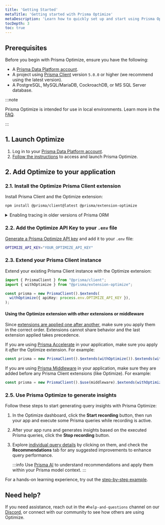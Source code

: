 ```yaml
---
title: 'Getting Started'
metaTitle: 'Getting started with Prisma Optimize'
metaDescription: 'Learn how to quickly set up and start using Prisma Optimize.'
tocDepth: 3
toc: true
---
```


## Prerequisites

Before you begin with Prisma Optimize, ensure you have the following:

- A [Prisma Data Platform account](https://console.prisma.io/optimize?utm_source=docs&utm_medium=optimize-page).
- A project using [Prisma Client](/orm/prisma-client) version `5.0.0` or higher (we recommend using the latest version).
- A PostgreSQL, MySQL/MariaDB, CockroachDB, or MS SQL Server database.

:::note

Prisma Optimize is intended for use in local environments. Learn more in the [FAQ](/optimize/faq#can-i-use-prisma-optimize-in-production).

:::

## 1. Launch Optimize

1. Log in to your [Prisma Data Platform account](https://console.prisma.io/optimize?utm_source=docs&utm_medium=optimize-page).
2. <a href="/docs/platform/about#accessing-the-optimize-dashboard" target="_blank">Follow the instructions</a> to access and launch Prisma Optimize.

## 2. Add Optimize to your application

### 2.1. Install the Optimize Prisma Client extension

Install Prisma Client and the Optimize extension:

```bash
npm install @prisma/client@latest @prisma/extension-optimize
```

<details>
<summary>Enabling tracing in older versions of Prisma ORM</summary>

For versions of Prisma ORM between `4.2.0` and `6.1.0`, you need to enable the `tracing` preview feature in your Prisma schema file.

```prisma
generator client {
  provider = "prisma-client-js"
  previewFeatures = ["tracing"]
}
```

</details>

### 2.2. Add the Optimize API Key to your `.env` file

<a href="/docs/platform/about#generating-an-optimize-api-key" target="_blank">Generate a Prisma Optimize API key</a> and add it to your `.env` file:

```bash
OPTIMIZE_API_KEY="YOUR_OPTIMIZE_API_KEY"
```

### 2.3. Extend your Prisma Client instance

Extend your existing Prisma Client instance with the Optimize extension:

```ts
import { PrismaClient } from "@prisma/client";
import { withOptimize } from "@prisma/extension-optimize";

const prisma = new PrismaClient().$extends(
  withOptimize({ apiKey: process.env.OPTIMIZE_API_KEY }),
);
```

#### Using the Optimize extension with other extensions or middleware

Since [extensions are applied one after another](/orm/prisma-client/client-extensions#conflicts-in-combined-extensions), make sure you apply them in the correct order. Extensions cannot share behavior and the last extension applied takes precedence.

If you are using [Prisma Accelerate](/accelerate) in your application, make sure you apply it _after_ the Optimize extension. For example:

```ts
const prisma = new PrismaClient().$extends(withOptimize()).$extends(withAccelerate())
```

If you are using [Prisma Middleware](/orm/prisma-client/client-extensions/middleware) in your application, make sure they are added before any Prisma Client extensions (like Optimize). For example:

```ts
const prisma = new PrismaClient().$use(middleware).$extends(withOptimize())
```

### 2.5. Use Prisma Optimize to generate insights

Follow these steps to start generating query insights with Prisma Optimize:

1. In the Optimize dashboard, click the **Start recording** button, then run your app and execute some Prisma queries while recording is active.
2. After your app runs and generates insights based on the executed Prisma queries, click the **Stop recording** button.
3. Explore [individual query details](/optimize/recordings#data-captured-in-a-recording-session) by clicking on them, and check the **Recommendations** tab for any suggested improvements to enhance query performance.

   :::info
   Use [Prisma AI](/optimize/prisma-ai) to understand recommendations and apply them within your Prisma model context.
   :::

For a hands-on learning experience, try out the [step-by-step example](https://github.com/prisma/prisma-examples/tree/latest/optimize/starter).

## Need help?

If you need assistance, reach out in the `#help-and-questions` channel on our [Discord](https://pris.ly/discord), or connect with our community to see how others are using Optimize.
